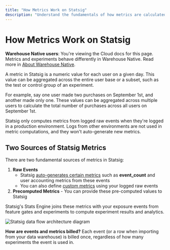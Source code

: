 ```yaml
---
title: "How Metrics Work on Statsig"
description: "Understand the fundamentals of how metrics are calculated and used in Statsig experiments and feature gates."
---
```


# How Metrics Work on Statsig

<Info>**Warehouse Native users**: You're viewing the Cloud docs for this page. Metrics and experiments behave differently in Warehouse Native. Read more in [About Warehouse Native](/statsig-warehouse-native/introduction#how-warehouse-native-works).</Info>

A metric in Statsig is a numeric value for each user on a given day. This value can be aggregated across the entire user base or a subset, such as the test or control group of an experiment.

For example, say one user made two purchases on September 1st, and another made only one. These values can be aggregated across multiple users to calculate the total number of purchases across all users on September 1st.

Statsig only computes metrics from logged raw events when they're logged in a production environment. Logs from other environments are not used in metric computations, and they won't auto-generate new metrics.

## Two Sources of Statsig Metrics

There are two fundamental sources of metrics in Statsig:

1. **Raw Events**
   - Statsig [auto-generates certain metrics](/metrics/metrics-from-events) such as **event_count** and user accounting metrics from these events
   - You can also define [custom metrics](/metrics/custom-dau) using your logged raw events
2. **Precomputed Metrics** - You can provide these pre-computed values to Statsig

Statsig's Stats Engine joins these metrics with your exposure events from feature gates and experiments to compute experiment results and analytics.

![Statsig data flow architecture diagram](/img/data_flow_cloud.png)

<Info>**How are events and metrics billed?** Each event (or a row when importing from your data warehouse) is billed once, regardless of how many experiments the event is used in.</Info>
